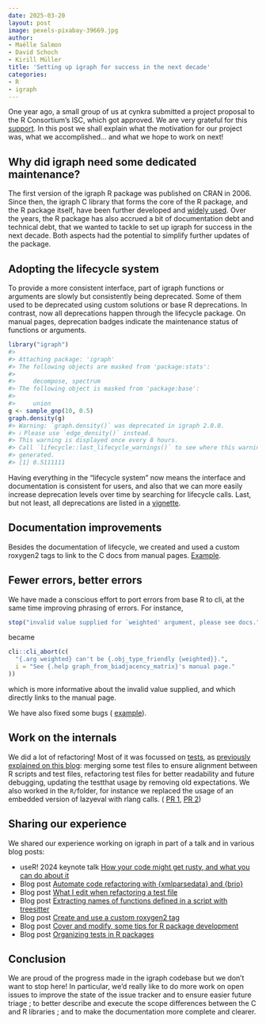 ```yaml
---
date: 2025-03-20
layout: post
image: pexels-pixabay-39669.jpg
author: 
- Maëlle Salmon
- David Schoch
- Kirill Müller
title: 'Setting up igraph for success in the next decade'
categories:
- R
- igraph
---
```


One year ago, a small group of us at cynkra submitted a project proposal to the R Consortium's ISC, which got approved.
We are very grateful for this [support](https://r-consortium.org/all-projects/2024-group-1.html#setting-up-igraph-for-success-in-the-next-decade).
In this post we shall explain what the motivation for our project was, what we accomplished… and what we hope to work on next!

## Why did igraph need some dedicated maintenance?

The first version of the igraph R package was published on CRAN in 2006.
Since then, the igraph C library that forms the core of the R package, and the R package itself, have been further developed and [widely used](https://schochastics.github.io/R4SNA/intro.html#the-base-packages).
Over the years, the R package has also accrued a bit of documentation debt and technical debt, that we wanted to tackle to set up igraph for success in the next decade.
Both aspects had the potential to simplify further updates of the package.

## Adopting the lifecycle system

To provide a more consistent interface, part of igraph functions or arguments are slowly but consistently being deprecated.
Some of them used to be deprecated using custom solutions or base R deprecations.
In contrast, now all deprecations happen through the lifecycle package.
On manual pages, deprecation badges indicate the maintenance status of functions or arguments.

```r
library("igraph")
#> 
#> Attaching package: 'igraph'
#> The following objects are masked from 'package:stats':
#> 
#>     decompose, spectrum
#> The following object is masked from 'package:base':
#> 
#>     union
g <- sample_gnp(10, 0.5)
graph.density(g)
#> Warning: `graph.density()` was deprecated in igraph 2.0.0.
#> ℹ Please use `edge_density()` instead.
#> This warning is displayed once every 8 hours.
#> Call `lifecycle::last_lifecycle_warnings()` to see where this warning was
#> generated.
#> [1] 0.5111111
```

Having everything in the "lifecycle system" now means the interface and documentation is consistent for users, and also that we can more easily increase deprecation levels over time by searching for lifecycle calls.
Last, but not least, all deprecations are listed in a [vignette](https://r.igraph.org/articles/current-deprecations.html).

## Documentation improvements

Besides the documentation of lifecycle, we created and used a custom roxygen2 tags to link to the C docs from manual pages.
[Example](https://r.igraph.org/reference/sample_sbm.html#related-documentation-in-the-c-library).

## Fewer errors, better errors

We have made a conscious effort to port errors from base R to cli, at the same time improving phrasing of errors.
For instance,

```r
stop("invalid value supplied for `weighted' argument, please see docs.")
```

became

```r
cli::cli_abort(c(
  "{.arg weighted} can't be {.obj_type_friendly {weighted}}.",
  i = "See {.help graph_from_biadjacency_matrix}'s manual page."
))
```

which is more informative about the invalid value supplied, and which directly links to the manual page.

We have also fixed some bugs ( [example](https://github.com/igraph/rigraph/pull/1716)).

## Work on the internals

We did a lot of refactoring!
Most of it was focussed on [tests](https://github.com/igraph/rigraph/pulls?q=sort%3Aupdated-desc+is%3Apr+in%3Atitle+%22test%3A%22+is%3Amerged), as [previously explained on this blog](/posts/2025-03-04-refactoring-test-files/): merging some test files to ensure alignment between R scripts and test files, refactoring test files for better readability and future debugging, updating the testthat usage by removing old expectations.
We also worked in the `R/`folder, for instance we replaced the usage of an embedded version of lazyeval with rlang calls.
( [PR 1](https://github.com/igraph/rigraph/pull/1441), [PR 2](https://github.com/igraph/rigraph/pull/1445))

## Sharing our experience

We shared our experience working on igraph in part of a talk and in various blog posts:

- useR! 2024 keynote talk [How your code might get rusty, and what you can do about it](https://masalmon.eu/talks/2024-07-10-user-2024-rusty-code/)
- Blog post [Automate code refactoring with {xmlparsedata} and {brio}](https://masalmon.eu/2024/05/15/refactoring-xml/)
- Blog post [What I edit when refactoring a test file](https://masalmon.eu/2024/05/23/refactoring-tests/)
- Blog post [Extracting names of functions defined in a script with treesitter](https://masalmon.eu/2024/07/18/extract-function-names-treesitter/)
- Blog post [Create and use a custom roxygen2 tag](https://masalmon.eu/2024/09/03/roxygen2-custom-tag/)
- Blog post [Cover and modify, some tips for R package development](https://masalmon.eu/2024/09/24/cover-modify-r-packages/)
- Blog post [Organizing tests in R packages](https://blog.cynkra.com/posts/2025-03-04-refactoring-test-files/)

## Conclusion

We are proud of the progress made in the igraph codebase but we don't want to stop here!
In particular, we'd really like to do more work on open issues to improve the state of the issue tracker and to ensure easier future triage ; to better describe and execute the scope differences between the C and R libraries ; and to make the documentation more complete and clearer.


